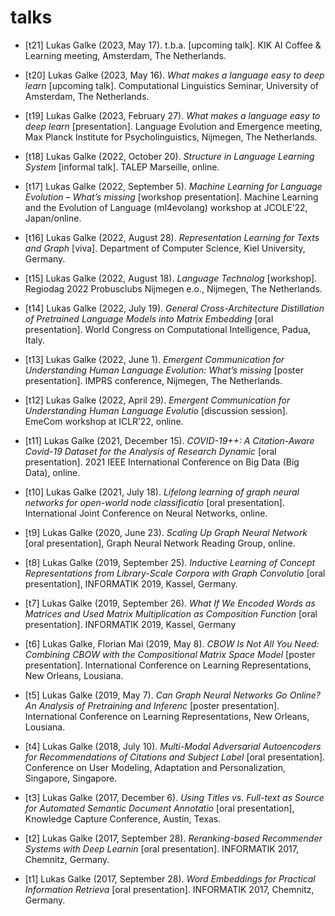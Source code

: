# talks

- [t21] Lukas Galke (2023, May 17). t.b.a. [upcoming talk]. KIK AI Coffee & Learning meeting, Amsterdam, The Netherlands.

- [t20] Lukas Galke (2023, May 16). *What makes a language easy to deep learn* [upcoming talk]. Computational Linguistics Seminar, University of Amsterdam, The Netherlands.

- [t19] Lukas Galke (2023, February 27). *What makes a language easy to deep learn* [presentation]. Language Evolution and Emergence meeting, Max Planck Institute for Psycholinguistics, Nijmegen, The Netherlands.

- [t18] Lukas Galke (2022, October 20). *Structure in Language Learning System* [informal talk]. TALEP Marseille, online.

- [t17] Lukas Galke (2022, September 5). *Machine Learning for Language Evolution -- What's missing* [workshop presentation]. Machine Learning and the Evolution of Language (ml4evolang) workshop at JCOLE'22, Japan/online.

- [t16] Lukas Galke (2022, August 28). *Representation Learning for Texts and Graph* [viva]. Department of Computer Science, Kiel University, Germany.

- [t15] Lukas Galke (2022, August 18). *Language Technolog* [workshop]. Regiodag 2022 Probusclubs Nijmegen e.o., Nijmegen, The Netherlands.

- [t14] Lukas Galke (2022, July 19). *General Cross-Architecture Distillation of Pretrained Language Models into Matrix Embedding* [oral presentation]. World Congress on Computational Intelligence, Padua, Italy.

- [t13] Lukas Galke (2022, June 1). *Emergent Communication for Understanding Human Language Evolution: What’s missing* [poster presentation]. IMPRS conference, Nijmegen, The Netherlands.

- [t12] Lukas Galke (2022, April 29). *Emergent Communication for Understanding Human Language Evolutio* [discussion session]. EmeCom workshop at ICLR'22, online.

- [t11] Lukas Galke (2021, December 15). *COVID-19++: A Citation-Aware Covid-19 Dataset for the Analysis of Research Dynamic* [oral presentation]. 2021 IEEE International Conference on Big Data (Big Data), online.

- [t10] Lukas Galke (2021, July 18). *Lifelong learning of graph neural networks for open-world node classificatio* [oral presentation]. International Joint Conference on Neural Networks, online.

- [t9] Lukas Galke (2020, June 23). *Scaling Up Graph Neural Network* [oral presentation], Graph Neural Network Reading Group, online.

- [t8] Lukas Galke (2019, September 25). *Inductive Learning of Concept Representations from Library-Scale Corpora with Graph Convolutio* [oral presentation], INFORMATIK 2019, Kassel, Germany.

- [t7] Lukas Galke (2019, September 26). *What If We Encoded Words as Matrices and Used Matrix Multiplication as Composition Function* [oral presentation]. INFORMATIK 2019, Kassel, Germany

- [t6] Lukas Galke, Florian Mai (2019, May 8). *CBOW Is Not All You Need: Combining CBOW with the Compositional Matrix Space Model* [poster presentation]. International Conference on Learning Representations, New Orleans, Lousiana.

- [t5] Lukas Galke (2019, May 7). *Can Graph Neural Networks Go Online? An Analysis of Pretraining and Inferenc* [poster presentation]. International Conference on Learning Representations, New Orleans, Lousiana.

- [t4] Lukas Galke (2018, July 10). *Multi-Modal Adversarial Autoencoders for Recommendations of Citations and Subject Label* [oral presentation]. Conference on User Modeling, Adaptation and Personalization, Singapore, Singapore.

- [t3] Lukas Galke (2017, December 6). *Using Titles vs. Full-text as Source for Automated Semantic Document Annotatio* [oral presentation], Knowledge Capture Conference, Austin, Texas.

- [t2] Lukas Galke (2017, September 28). *Reranking-based Recommender Systems with Deep Learnin* [oral presentation]. INFORMATIK 2017, Chemnitz, Germany.

- [t1] Lukas Galke (2017, September 28). *Word Embeddings for Practical Information Retrieva* [oral presentation]. INFORMATIK 2017, Chemnitz, Germany.
